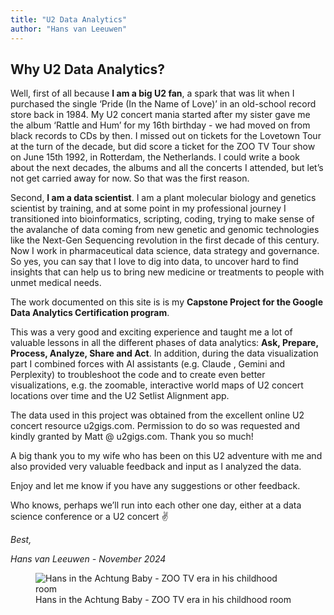 ```yaml
---
title: "U2 Data Analytics"
author: "Hans van Leeuwen"
---
```


## Why U2 Data Analytics?

Well, first of all because **I am a big U2 fan**, a spark that was lit when I purchased the single 'Pride (In the Name of Love)' in an old-school record store back in 1984. My U2 concert mania started after my sister gave me the album 'Rattle and Hum' for my 16th birthday - we had moved on from black records to CDs by then. I missed out on tickets for the Lovetown Tour at the turn of the decade, but did score a ticket for the ZOO TV Tour show on June 15th 1992, in Rotterdam, the Netherlands. I could write a book about the next decades, the albums and all the concerts I attended, but let's not get carried away for now. So that was the first reason.

Second, **I am a data scientist**. I am a plant molecular biology and genetics scientist by training, and at some point in my professional journey I transitioned into bioinformatics, scripting, coding, trying to make sense of the avalanche of data coming from new genetic and genomic technologies like the Next-Gen Sequencing revolution in the first decade of this century. Now I work in pharmaceutical data science, data strategy and governance. So yes, you can say that I love to dig into data, to uncover hard to find insights that can help us to bring new medicine or treatments to people with unmet medical needs.

The work documented on this site is is my **Capstone Project for the Google Data Analytics Certification program**.

<div style="text-align: center;"><div data-iframe-width="150" data-iframe-height="270" data-share-badge-id="6275b026-af2c-4382-93a5-1796ea53fafc" data-share-badge-host="https://www.credly.com"></div><script type="text/javascript" async src="//cdn.credly.com/assets/utilities/embed.js"></script></div>

This was a very good and exciting experience and taught me a lot of valuable lessons in all the different phases of data analytics: **Ask, Prepare, Process, Analyze, Share and Act**. In addition, during the data visualization part I combined forces with AI assistants (e.g. Claude , Gemini and Perplexity) to troubleshoot the code and to create even better visualizations, e.g. the zoomable, interactive world maps of U2 concert locations over time and the U2 Setlist Alignment app.

The data used in this project was obtained from the excellent online U2 concert resource u2gigs.com. Permission to do so was requested and kindly granted by Matt \@ u2gigs.com. Thank you so much!

A big thank you to my wife who has been on this U2 adventure with me and also provided very valuable feedback and input as I analyzed the data.

Enjoy and let me know if you have any suggestions or other feedback.

Who knows, perhaps we'll run into each other one day, either at a data science conference or a U2 concert ✌️

*Best,*

*Hans van Leeuwen - November 2024*

![Hans in the Achtung Baby - ZOO TV era in his childhood room](u2hvl/HvL_AchtungBabyEra.JPG){fig-align="left"}
